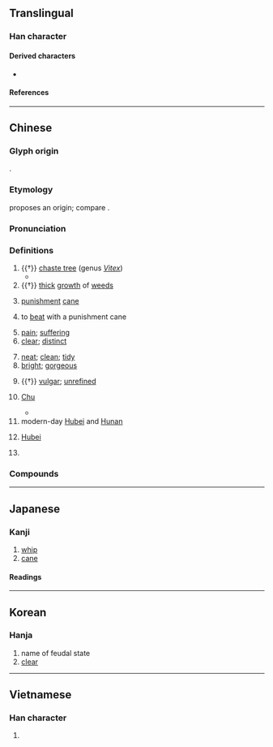 {{also|椘}}
{{character info}}
==Translingual==
{{stroke order|strokes=13}}

===Han character===
{{Han char|rn=75|rad=木|as=09|sn=13|four=44801|canj=DDNYO|ids=⿱林疋}}

====Derived characters====
* {{l|mul|[[儊]], [[𠿝]], [[𡢟]], [[憷]], [[濋]], [[檚]], [[𪹵]], [[璴]], [[礎]], [[𨭣]], [[齼]]([[𬺓]])}}

====References====
{{Han ref|kx=0539.230|dkj=15141|dj=0927.080|hdz=21244.090|uh=695A}}

----

==Chinese==
{{zh-forms}}

===Glyph origin===
{{Han etym}}
{{Han compound|林|t1=forest; grove; woods|疋|ls=psc|c1=s|c2=p}}.

===Etymology===
{{zh-ref|Schuessler (2007)}} proposes an {{der|zh|aav}} origin; compare {{cog|mkh-pro|*ɟlaʔ||thorn}}.

===Pronunciation===
{{zh-pron
|m=chǔ
|m-s=cu3
|c=co2
|c-t=
|g=cu3
|h=pfs=chhú;gd=ci3
|j=cu2
|mb=chǔ
|md=chū
|mn=ml,jj,tw:chhó͘/tw:chhó
|mn-t=co2
|w=2tshu
|x=cou3
|mc=y
|oc=y
|cat=n,a,v,pn
}}

===Definitions===
{{zh-hanzi}}

# {{†}} [[chaste tree]] (genus ''[[Vitex]]'')
#* {{zh-x|翹{qiáo}翹{qiáo} 錯 薪，言 刈 其 楚。|Many are the bundles of firewood; I would cut down the '''chaste trees''' [to form more].|ref=Shijing}}
# {{†}} [[thick]] [[growth]] of [[weed]]s
# {{lb|zh|historical}} [[punishment]] [[cane]]
# {{lb|zh|historical}} to [[beat]] with a punishment cane
# [[pain]]; [[suffering]]
# [[clear]]; [[distinct]]
#: {{zh-x|清楚|clear}}
# [[neat]]; [[clean]]; [[tidy]]
# [[bright]]; [[gorgeous]]
#: {{zh-x|楚楚|tidy; dainty, charming}}
# {{†}} [[vulgar]]; [[unrefined]]
# {{lb|zh|historical}} [[Chu]] {{gl|an [[ancient]] [[Chinese]] [[viscounty]] and [[kingdom]] along the [[Yangtze]] [[river|River]] during the [[Zhou]] [[dynasty]]}}
#* {{zh-x|一 ^齊 人 傅 之，眾 ^楚人 咻 之，雖 日 撻 而 求 其 ^齊 也，不可 得 矣|If but one man of Qi be teaching him, and there be a multitude of men of '''Chu''' continually shouting out about him, although his father beat him every day, wishing him to learn the speech of Qi, it will be impossible for him to do so.|ref=Mengzi}}
# modern-day [[Hubei]] and [[Hunan]] {{gl|where the state of Chu was located}}
# {{lb|zh|specifically}} [[Hubei]]
# {{surname|zh}}

===Compounds===
{{zh-der|痛楚|一清二楚|三楚|不清不楚|北轅適楚|南冠楚囚|南楚|吳頭楚尾|四面楚歌|夏楚|巴楚縣|平楚|悲楚|悽楚|捶楚|晉乘楚杌|暮楚朝秦|朝秦暮楚|棰楚|楚些|楚劇|楚囚|楚囚對泣|楚囚相對|楚天|楚尾吳頭|楚弓楚得|楚懷王|楚撻|楚昭萍實|楚服|楚材晉用|楚楚|楚楚不凡|楚楚可憐|楚歌|楚毒|楚河漢界|楚漆器|楚漢|楚漢春秋|楚漢相爭|楚狂|楚絕|楚繒書|楚聲|楚腰|楚茨|楚莊問鼎|楚莊絕纓|楚辭|楚辱|楚霸王|楚館|楚館秦樓|榜楚|淒楚|清楚|清清楚楚|激楚|濟楚|痛楚徹骨|秦樓楚館|笞楚|箠楚|篣楚|翹楚|耶律楚材|肝膽楚越|苦楚|荊楚|萇楚|衣冠楚楚|衣冠濟楚|衣冠齊楚|衣裳楚楚|西楚霸王|詛楚文|越鳧楚乙|酸楚|鍾儀楚奏|隰有萇楚|雋楚|齊傅楚咻|齊楚|楚瑪爾河|西楚|巴楚}}

----

==Japanese==

===Kanji===
{{ja-kanji|grade=|rs=木09}}

# [[whip]]
# [[cane]]

====Readings====
{{ja-readings
|on=そ
|kun=いばら-, しもと-, すわえ-<すはえ<すは𛀁
}}

----

==Korean==

===Hanja===
{{ko-hanja|hangeul=초|eumhun=|rv=cho|mr=ch'o|y=cho}}

# name of feudal state
# [[clear]]

----

==Vietnamese==

===Han character===
{{vi-readings|reading=sở, sỡ|rs=木09}}

# {{rfdef|vi|sort=木09}}